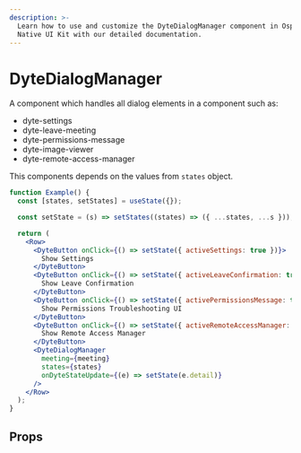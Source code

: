 ```yaml
---
description: >-
  Learn how to use and customize the DyteDialogManager component in Ospi's React
  Native UI Kit with our detailed documentation.
---
```


# DyteDialogManager

A component which handles all dialog elements in a component such as:

- dyte-settings
- dyte-leave-meeting
- dyte-permissions-message
- dyte-image-viewer
- dyte-remote-access-manager

This components depends on the values from `states` object.

```jsx
function Example() {
  const [states, setStates] = useState({});

  const setState = (s) => setStates((states) => ({ ...states, ...s }));

  return (
    <Row>
      <DyteButton onClick={() => setState({ activeSettings: true })}>
        Show Settings
      </DyteButton>
      <DyteButton onClick={() => setState({ activeLeaveConfirmation: true })}>
        Show Leave Confirmation
      </DyteButton>
      <DyteButton onClick={() => setState({ activePermissionsMessage: true })}>
        Show Permissions Troubleshooting UI
      </DyteButton>
      <DyteButton onClick={() => setState({ activeRemoteAccessManager: true })}>
        Show Remote Access Manager
      </DyteButton>
      <DyteDialogManager
        meeting={meeting}
        states={states}
        onDyteStateUpdate={(e) => setState(e.detail)}
      />
    </Row>
  );
}
```

## Props

<PropsTable of="dyte-dialog-manager" />

<head>
  <title>React Native UI Kit DyteDialogManager</title>
</head>
